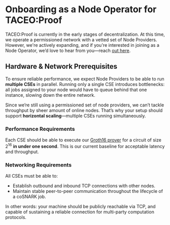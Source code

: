# Onboarding as a Node Operator for TACEO:Proof
TACEO:Proof is currently in the early stages of decentralization. At this time, we operate a permissioned network with a vetted set of Node Providers. However, we're actively expanding, and if you're interested in joining as a Node Operator, we’d love to hear from you—reach [out here](mailto:office@taceo.io).

## Hardware & Network Prerequisites
To ensure reliable performance, we expect Node Providers to be able to run **multiple CSEs** in parallel. Running only a single CSE introduces bottlenecks: all jobs assigned to your node would have to queue behind that one instance, slowing down the entire network.

Since we’re still using a permissioned set of node providers, we can’t tackle throughput by sheer amount of online nodes. That’s why your setup should support **horizontal scaling**—multiple CSEs running simultaneously.

### Performance Requirements
Each CSE should be able to execute our [Groth16 prover](https://github.com/TaceoLabs/co-snarks/tree/main/co-circom/co-groth16) for a circuit of size $2^{16}$ **in under one second**. This is our current baseline for acceptable latency and throughput.

### Networking Requirements
All CSEs must be able to:
* Establish outbound and inbound TCP connections with other nodes.
* Maintain stable peer-to-peer communication throughout the lifecycle of a coSNARK job.

In other words: your machine should be publicly reachable via TCP, and capable of sustaining a reliable connection for multi-party computation protocols.

